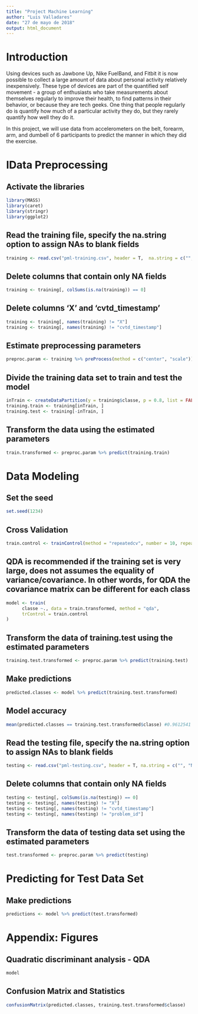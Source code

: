 ---
title: "Project Machine Learning"
author: "Luis Valladares"
date: "27 de mayo de 2018"
output: html_document
---

# Introduction

Using devices such as Jawbone Up, Nike FuelBand, and Fitbit it is now possible to collect a large amount of data about personal activity relatively inexpensively. These type of devices are part of the quantified self movement - a group of enthusiasts who take measurements about themselves regularly to improve their health, to find patterns in their behavior, or because they are tech geeks. One thing that people regularly do is quantify how much of a particular activity they do, but they rarely quantify how well they do it.

In this project, we will use data from accelerometers on the belt, forearm, arm, and dumbell of 6 participants to predict the manner in which they did the exercise.


# IData Preprocessing

## Activate the libraries
```{r echo=TRUE}
library(MASS)
library(caret)
library(stringr)
library(ggplot2)
```

## Read the training file, specify the na.string option to assign NAs to blank fields
```{r echo=TRUE}
training <- read.csv("pml-training.csv", header = T,  na.string = c("", "NA"))
```

## Delete columns that contain only NA fields
```{r echo=TRUE}
training <- training[, colSums(is.na(training)) == 0]
```

## Delete columns 'X' and 'cvtd_timestamp'
```{r echo=TRUE}
training <- training[, names(training) != "X"]
training <- training[, names(training) != "cvtd_timestamp"]
```

## Estimate preprocessing parameters
```{r echo=TRUE}
preproc.param <- training %>% preProcess(method = c("center", "scale"))
```

## Divide the training data set to train and test the model
```{r echo=TRUE}
inTrain <- createDataPartition(y = training$classe, p = 0.8, list = FALSE)
training.train <- training[inTrain, ]
training.test <- training[-inTrain, ]
```

## Transform the data using the estimated parameters
```{r echo=TRUE}
train.transformed <- preproc.param %>% predict(training.train)
```


# Data Modeling

## Set the seed
```{r echo=TRUE}
set.seed(1234)
```

## Cross Validation
```{r echo=TRUE}
train.control <- trainControl(method = "repeatedcv", number = 10, repeats = 5)
```

## QDA is recommended if the training set is very large, does not assumes the equality of variance/covariance. In other words, for QDA the covariance matrix can be different for each class
```{r echo=TRUE}
model <- train(
      classe ~., data = train.transformed, method = "qda",
      trControl = train.control
)
```

## Transform the data of training.test using the estimated parameters
```{r echo=TRUE}
training.test.transformed <- preproc.param %>% predict(training.test)
```

## Make predictions
```{r echo=TRUE}
predicted.classes <- model %>% predict(training.test.transformed)
```

## Model accuracy
```{r echo=TRUE}
mean(predicted.classes == training.test.transformed$classe) #0.9612541
```


## Read the testing file, specify the na.string option to assign NAs to blank fields
```{r echo=TRUE}
testing <- read.csv("pml-testing.csv", header = T, na.string = c("", "NA"))
```

## Delete columns that contain only NA fields
```{r echo=TRUE}
testing <- testing[, colSums(is.na(testing)) == 0]
testing <- testing[, names(testing) != "X"]
testing <- testing[, names(testing) != "cvtd_timestamp"]
testing <- testing[, names(testing) != "problem_id"]
```

## Transform the data of testing data set using the estimated parameters
```{r echo=TRUE}
test.transformed <- preproc.param %>% predict(testing)
```

# Predicting for Test Data Set

## Make predictions
```{r echo=TRUE}
predictions <- model %>% predict(test.transformed)
```

# Appendix: Figures

## Quadratic discriminant analysis - QDA
```{r echo=TRUE}
model
```

## Confusion Matrix and Statistics
```{r echo=TRUE}
confusionMatrix(predicted.classes, training.test.transformed$classe)
```